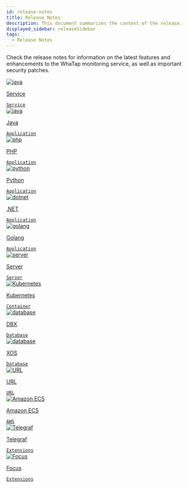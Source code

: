 ```yaml
---
id: release-notes
title: Release Notes
description: This document summarizes the content of the release.
displayed_sidebar: releaseSidebar
tags:
  - Release Notes
---
```


Check the release notes for information on the latest features and enhancements to the WhaTap monitoring service, as well as important security patches. 

<div class='flex-container-s'>

<a href='../release-notes/service/service-1.100.x'>
<div class='apm-agent new'>
<div class='logo'>
<img src='/img/ico-index-service.svg' alt='java'/>
</div>
<div class='int'>
<p>Service</p>
<code>Service</code>
</div>
</div>
</a>

<a href='../release-notes/java/java-2.2.0'>
<div class='apm-agent'>
<div class='logo'>
<img src='/img/index-icon/product-java-l.svg' alt='java'/>
</div>
<div class='int'>
<p>Java</p>
<code>Application</code>
</div>
</div>
</a>

<a href='../release-notes/php/php-2.6.1'>
<div class='apm-agent'>
<div class='logo'>
<img src='/img/index-icon/product-php-l.svg' alt='php'/>
</div>
<div class='int'>
<p>PHP</p>
<code>Application</code>
</div>
</div>
</a>

<a href='../release-notes/python/python-1.3.4'>
<div class='apm-agent'>
<div class='logo'>
<img src='/img/index-icon/product-python-l.svg' alt='python'/>
</div>
<div class='int'>
<p>Python</p>
<code>Application</code>
</div>
</div>
</a>

<a href='../release-notes/dotnet/dotnet-2.0.6'>
<div class='apm-agent'>
<div class='logo'>
<img src='/img/index-icon/product-dotnet-l.svg' alt='dotnet'/>
</div>
<div class='int'>
<p>.NET</p>
<code>Application</code>
</div>
</div>
</a>

<a href='../release-notes/golang/golang-0.1.14'>
<div class='apm-agent'>
<div class='logo'>
<img src='/img/index-icon/product-go-l.svg' alt='golang'/>
</div>
<div class='int'>
<p>Golang</p>
<code>Application</code>
</div>
</div>
</a>

<a href='../release-notes/server/server-2.3.4'>
<div class='apm-agent'>
<div class='logo'>
<img src='/img/index-icon/product-server-l.svg' alt='server'/>
</div>
<div class='int'>
<p>Server</p>
<code>Server</code>
</div>
</div>
</a>

<a href='../release-notes/k8s/k8s-1.2.7'>
<div class='apm-agent new'>
<div class='logo'>
<img src='/img/index-icon/product-kubernetes-l.svg' alt='Kubernetes'/>
</div>
<div class='int'>
<p>Kubernetes</p>
<code>Container</code>
</div>
</div>
</a>

<a href='../release-notes/db/dbx-release-notes'>
<div class='apm-agent'>
<div class='logo'>
<img src='/img/ico-index-db.png' alt='database'/>
</div>
<div class='int'>
<p>DBX</p>
<code>Database</code>
</div>
</div>
</a>

<a href='../release-notes/db/xos-1.1.3'>
<div class='apm-agent'>
<div class='logo'>
<img src='/img/ico-index-db.png' alt='database'/>
</div>
<div class='int'>
<p>XOS</p>
<code>Database</code>
</div>
</div>
</a>

<a href='../release-notes/url/url-release-notes'>
<div class='apm-agent'>
<div class='logo'>
<img src='/img/index-icon/product-url-l.svg' alt='URL'/>
</div>
<div class='int'>
<p>URL</p>
<code>URL</code>
</div>
</div>
</a>

<a href='../release-notes/amazon-ecs/amazon-ecs-release-notes'>
<div class='apm-agent'>
<div class='logo'>
<img src='/img/index-icon/product-aws-ecs-l.svg' alt='Amazon ECS'/>
</div>
<div class='int'>
<p>Amazon ECS</p>
<code>AWS</code>
</div>
</div>
</a>

<a href='../release-notes/telegraf/telegraf-release-notes'>
<div class='apm-agent'>
<div class='logo'>
<img src='/img/ico-index-telegraf.svg' alt='Telegraf'/>
</div>
<div class='int'>
<p>Telegraf</p>
<code>Extensions</code>
</div>
</div>
</a>

<a href='../release-notes/focus/focus-release-notes'>
<div class='apm-agent'>
<div class='logo'>
<img src='/img/ico-index-focus.svg' alt='Focus'/>
</div>
<div class='int'>
<p>Focus</p>
<code>Extensions</code>
</div>
</div>
</a>

</div>
